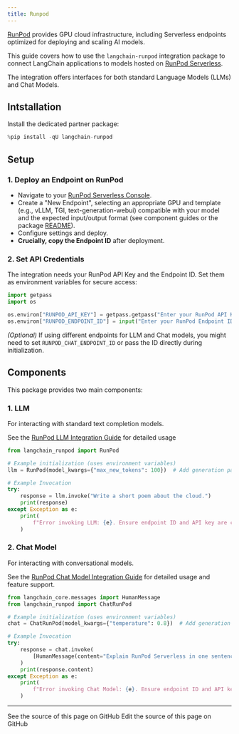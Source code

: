 ```yaml
---
title: Runpod
---
```


[RunPod](https://www.runpod.io/) provides GPU cloud infrastructure, including Serverless endpoints optimized for deploying and scaling AI models.

This guide covers how to use the `langchain-runpod` integration package to connect LangChain applications to models hosted on [RunPod Serverless](https://www.runpod.io/serverless-gpu).

The integration offers interfaces for both standard Language Models (LLMs) and Chat Models.

## Intstallation

Install the dedicated partner package:

```python
%pip install -qU langchain-runpod
```

## Setup

### 1. Deploy an Endpoint on RunPod

- Navigate to your [RunPod Serverless Console](https://www.runpod.io/console/serverless/user/endpoints).
- Create a \"New Endpoint\", selecting an appropriate GPU and template (e.g., vLLM, TGI, text-generation-webui) compatible with your model and the expected input/output format (see component guides or the package [README](https://github.com/runpod/langchain-runpod)).
- Configure settings and deploy.
- **Crucially, copy the Endpoint ID** after deployment.

### 2. Set API Credentials

The integration needs your RunPod API Key and the Endpoint ID. Set them as environment variables for secure access:

```python
import getpass
import os

os.environ["RUNPOD_API_KEY"] = getpass.getpass("Enter your RunPod API Key: ")
os.environ["RUNPOD_ENDPOINT_ID"] = input("Enter your RunPod Endpoint ID: ")
```

*(Optional)* If using different endpoints for LLM and Chat models, you might need to set `RUNPOD_CHAT_ENDPOINT_ID` or pass the ID directly during initialization.

## Components

This package provides two main components:

### 1. LLM

For interacting with standard text completion models.

See the [RunPod LLM Integration Guide](/oss/python/integrations/llms/runpod) for detailed usage

```python
from langchain_runpod import RunPod

# Example initialization (uses environment variables)
llm = RunPod(model_kwargs={"max_new_tokens": 100})  # Add generation params here

# Example Invocation
try:
    response = llm.invoke("Write a short poem about the cloud.")
    print(response)
except Exception as e:
    print(
        f"Error invoking LLM: {e}. Ensure endpoint ID and API key are correct and endpoint is active."
    )
```

### 2. Chat Model

For interacting with conversational models.

See the [RunPod Chat Model Integration Guide](/oss/python/integrations/chat/runpod) for detailed usage and feature support.

```python
from langchain_core.messages import HumanMessage
from langchain_runpod import ChatRunPod

# Example initialization (uses environment variables)
chat = ChatRunPod(model_kwargs={"temperature": 0.8})  # Add generation params here

# Example Invocation
try:
    response = chat.invoke(
        [HumanMessage(content="Explain RunPod Serverless in one sentence.")]
    )
    print(response.content)
except Exception as e:
    print(
        f"Error invoking Chat Model: {e}. Ensure endpoint ID and API key are correct and endpoint is active."
    )
```

---

<CardGroup cols={2}>
  <Card title="View Source" icon="eye" href="https://github.com/langchain-ai/docs/blob/main/src/oss/python/integrations/providers/runpod.mdx">
    See the source of this page on GitHub
  </Card>
  <Card title="Edit Source" icon="pen-to-square" href="https://github.com/langchain-ai/docs/edit/main/src/oss/python/integrations/providers/runpod.mdx">
    Edit the source of this page on GitHub
  </Card>
</CardGroup>
